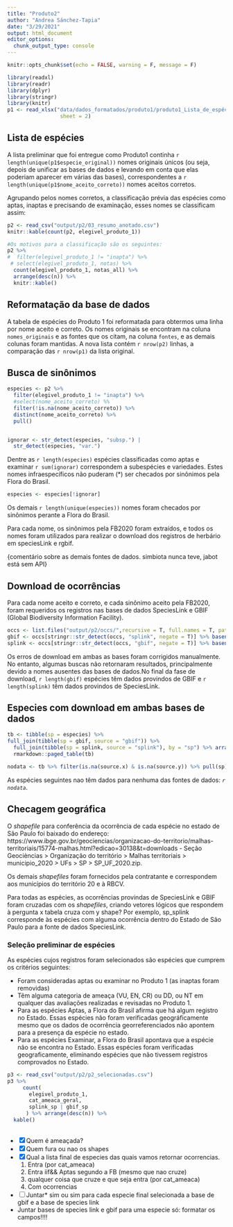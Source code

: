 ```yaml
---
title: "Produto2"
author: "Andrea Sánchez-Tapia"
date: "3/29/2021"
output: html_document
editor_options: 
  chunk_output_type: console
---
```


```r
knitr::opts_chunk$set(echo = FALSE, warning = F, message = F)
```

```r
library(readxl)
library(readr)
library(dplyr)
library(stringr)
library(knitr)
p1 <- read_xlsx("data/dados_formatados/produto1/produto1_Lista_de_espécies.xlsx",
                 sheet = 2)

```


## Lista de espécies

A lista preliminar que foi entregue como Produto1 continha 
`r length(unique(p1$especie_original))` nomes originais únicos (ou seja, depois 
de unificar as bases de dados e levando em conta que elas poderiam aparecer em 
várias das bases), correspondentes a `r length(unique(p1$nome_aceito_correto))`
nomes aceitos corretos. 

Agrupando pelos nomes corretos, a classificação prévia das espécies como aptas, inaptas e precisando de examinação, esses nomes se classificam assim: 

```r

p2 <- read_csv("output/p2/03_resumo_anotado.csv")
knitr::kable(count(p2, elegivel_produto_1))
```


```r
#Os motivos para a classificação são os seguintes:
p2 %>%
#  filter(elegivel_produto_1 != "inapta") %>%
 # select(elegivel_produto_1, notas) %>%
  count(elegivel_produto_1, notas_all) %>%
  arrange(desc(n)) %>% 
  knitr::kable()
```

## Reformatação da base de dados

A tabela de espécies do Produto 1 foi reformatada para obtermos uma linha por nome aceito e correto. Os nomes originais se encontram na coluna `nomes_originais` e as fontes que os citam, na coluna `fontes`, e as demais colunas foram mantidas. A nova lista contém `r nrow(p2)` linhas, a comparação das `r nrow(p1)` da lista original.

## Busca de sinônimos

```r
especies <- p2 %>%
  filter(elegivel_produto_1 != "inapta") %>%
  #select(nome_aceito_correto) %%
  filter(!is.na(nome_aceito_correto)) %>%
  distinct(nome_aceito_correto) %>%
  pull()


ignorar <- str_detect(especies, "subsp.") |
  str_detect(especies, "var.")
```

Dentre as `r length(especies)` espécies classificadas como aptas e examinar  `r sum(ignorar)` correspondem a subespécies e variedades. Estes nomes infraespecíficos não puderam (*) ser checados por sinônimos pela Flora do Brasil. 

```r
especies <- especies[!ignorar]
```

Os demais `r length(unique(especies))` nomes foram checados por sinônimos perante a Flora do Brasil. 

Para cada nome, os sinônimos pela FB2020 foram extraídos, e todos os nomes foram utilizados para realizar o download dos registros de herbário em speciesLink e rgbif.

{comentário sobre as demais fontes de dados. simbiota nunca teve, jabot está sem API}

## Download de ocorrências

Para cada nome aceito e correto, e cada sinônimo aceito pela FB2020, foram requeridos os registros nas bases de dados SpeciesLink e GBIF (Global Biodiversity Information Facility).

```r
occs <- list.files("output/p2/occs/",recursive = T, full.names = T, pattern = ".csv")
gbif <- occs[stringr::str_detect(occs, "splink", negate = T)] %>% basename() %>% stringr::str_remove(".csv")
splink <- occs[stringr::str_detect(occs, "gbif", negate = T)] %>% basename() %>% stringr::str_remove(".csv")

```

Os erros de download em ambas as bases foram corrigidos manualmente. No entanto, algumas buscas não retornaram resultados, principalmente devido a nomes ausentes das bases de dados.No final da fase de download, `r length(gbif)` espécies têm dados provindos de GBIF e `r length(splink)` têm dados provindos de SpeciesLink.


## Especies com download em ambas bases de dados

```r
tb <- tibble(sp = especies) %>% 
full_join(tibble(sp = gbif, source = "gbif")) %>%
  full_join(tibble(sp = splink, source = "splink"), by = "sp") %>% arrange(sp)
  rmarkdown::paged_table(tb)
```

```r
nodata <- tb %>% filter(is.na(source.x) & is.na(source.y)) %>% pull(sp)
```

As espécies seguintes nao têm dados para nenhuma das fontes de dados: _`r nodata`_.

## Checagem geográfica

O _shapefile_ para conferência da ocorrência de cada espécie no estado de São Paulo
foi baixado do endereço: https://www.ibge.gov.br/geociencias/organizacao-do-territorio/malhas-territoriais/15774-malhas.html?edicao=30138&t=downloads -  Seção Geocièncias > Organização do território > Malhas territoriais > municipio_2020 > UFs > SP > SP_UF_2020.zip.

Os demais _shapefiles_ foram fornecidos pela contratante e correspondem aos municípios do território 20 e à RBCV.

Para todas as espécies, as ocorrências provindas de SpeciesLink e GBIF foram cruzadas com os _shapefiles_, criando vetores lógicos que respondem à pergunta x tabela cruza com y shape? Por exemplo, sp_splink corresponde às espécies com alguma ocorrência dentro do Estado de São Paulo para a fonte de dados SpeciesLink.

### Seleção preliminar de espécies

As espécies cujos registros foram selecionados são espécies que cumprem os critérios seguintes:


- Foram consideradas aptas ou examinar no Produto 1 (as inaptas foram removidas)
- Têm alguma categoria de ameaça (VU, EN, CR) ou DD, ou NT em qualquer das avaliações realizadas e revisadas no Produto 1. 
- Para as espécies Aptas, a Flora do Brasil afirma que há algum registro no Estado. Essas espécies não foram verificadas geográficamente mesmo que os dados de ocorrência georreferenciados não apontem para a presença da espécie no estado. 
- Para as espécies Examinar, a Flora do Brasil apontava que a espécie não se encontra no Estado. Essas espécies foram verificadas geograficamente, eliminando espécies que não tivessem registros comprovados no Estado. 

```r
p3 <- read_csv("output/p2/p2_selecionadas.csv")
p3 %>%
     count(
       elegivel_produto_1,
       cat_ameaca_geral,
       splink_sp | gbif_sp
      ) %>% arrange(desc(n)) %>%
  kable()

```

## 

- [x] Quem é ameaçada?
- [x] Quem fura ou nao os shapes
- [x] Qual  a lista final de especies das quais vamos retornar ocorrencias. 
    1. Entra (por cat_ameaca)
    2. Entra iif&& Aptas segundo a FB (mesmo que nao cruze)
    3. qualquer coisa que cruze e que seja entra (por cat_ameaca)
    3. Com ocorrencias
    

- [ ] Juntar* sim ou sim para cada especie final selecionada a base de gbif e a base de species link 
 - Juntar bases de species link e gbif para uma especie só: formatar os campos!!!!

